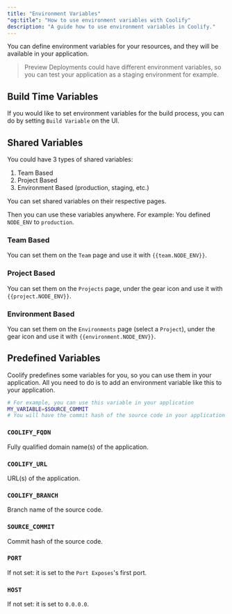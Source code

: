 ```yaml
---
title: "Environment Variables"
"og:title": "How to use environment variables with Coolify"
description: "A guide how to use environment variables in Coolify."
---
```


You can define environment variables for your resources, and they will be available in your application.

> Preview Deployments could have different environment variables, so you can test your application as a staging environment for example.

## Build Time Variables

If you would like to set environment variables for the build process, you can do by setting `Build Variable` on the UI.

## Shared Variables

You could have 3 types of shared variables:

1. Team Based
2. Project Based
3. Environment Based (production, staging, etc.)

You can set shared variables on their respective pages.

Then you can use these variables anywhere. For example: You defined `NODE_ENV` to `production`.

### Team Based

You can set them on the `Team` page and use it with <span v-pre>`{{team.NODE_ENV}}`</span>.

### Project Based

You can set them on the `Projects` page, under the gear icon and use it with <span v-pre>`{{project.NODE_ENV}}`</span>.

### Environment Based

You can set them on the `Environments` page (select a `Project`), under the gear icon and use it with <span v-pre>`{{environment.NODE_ENV}}`</span>.

## Predefined Variables

Coolify predefines some variables for you, so you can use them in your application. All you need to do is to add an environment variable like this to your application.

```bash
# For example, you can use this variable in your application
MY_VARIABLE=$SOURCE_COMMIT
# You will have the commit hash of the source code in your application as an environment variable in MY_VARIABLE
```

### `COOLIFY_FQDN`

Fully qualified domain name(s) of the application.

### `COOLIFY_URL`

URL(s) of the application.

### `COOLIFY_BRANCH`

Branch name of the source code.

### `SOURCE_COMMIT`

Commit hash of the source code.

### `PORT`

If not set: it is set to the `Port Exposes`'s first port.

### `HOST`

If not set: it is set to `0.0.0.0`.

